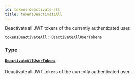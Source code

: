 ```yaml
---
id: tokens-deactivate-all
title: tokensDeactivateAll
---
```


Deactivate all JWT tokens of the currently authenticated user.

```graphql
tokensDeactivateAll: DeactivateAllUserTokens

```

### Type

#### [`DeactivateAllUserTokens`](/api-reference/objects/deactivate-all-user-tokens.mdx)

Deactivate all JWT tokens of the currently authenticated user.
